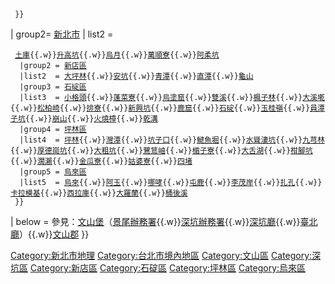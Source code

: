 {{Navbox
| state = collapsed
| title = [[大文山區]]
| name  = 大文山區
| listclass = hlist
| image =  
| style = 
| group1= [[臺北市]]
| list1 =
  {{Navbox subgroup
   |group1 = [[文山區]]
   |list1  = 
    {{Navbox subgroup
     |group1 = [[景美区|景美]]
     |list1  = [[萬盛 (大字)|萬盛]]{{.w}}[[興福]]（[[興隆次分區]]）
     |group2 = [[木栅区|木柵]]
     |list2  = [[內湖 (臺北市文山區)|內湖]]{{.w}} [[坡內坑 (臺北市)|坡內坑]]
    }}
  }}
| group2= [[新北市]]
| list2 =
  {{Navbox subgroup
   |group1 = [[深坑區]]
   |list1  = [[深坑子 (新北市)|深坑子]]{{.w}}[[土庫 (新北市)|土庫]]{{.w}}[[升高坑]]{{.w}}[[烏月]]{{.w}}[[萬順寮]]{{.w}}[[阿柔坑]]
   |group2 = [[新店區]]
   |list2  = [[大坪林 (新北市)|大坪林]]{{.w}}[[安坑]]{{.w}}[[青潭]]{{.w}}[[直潭]]{{.w}}[[龜山 (新北市)|龜山]]
   |group3 = [[石碇區]]
   |list3  = [[小格頭]]{{.w}}[[蓬菜寮]]{{.w}}[[烏塗窟 (新北市)|烏塗窟]]{{.w}}[[雙溪 (新北市石碇區)|雙溪]]{{.w}}[[楓子林]]{{.w}}[[大溪墘]]{{.w}}[[松柏崎]]{{.w}}[[排寮]]{{.w}}[[新興坑]]{{.w}}[[鹿窟]]{{.w}}[[石碇 (大字)|石碇]]{{.w}}[[玉桂嶺]]{{.w}}[[員潭子坑]]{{.w}}[[崩山 (新北市)|崩山]]{{.w}}[[火燒樟]]{{.w}}[[乾溝]]
   |group4 = [[坪林區]]
   |list4  = [[坪林 (新北市大字)|坪林]]{{.w}}[[灣潭]]{{.w}}[[坑子口 (新北市)|坑子口]]{{.w}}[[𩻸魚堀]]{{.w}}[[水聳淒坑]]{{.w}}[[九芎林 (新北市)|九芎林]]{{.w}}[[厚德崗坑]]{{.w}}[[大粗坑]]{{.w}}[[鷺鶿岫]]{{.w}}[[楣子寮]]{{.w}}[[大舌湖]]{{.w}}[[柑腳坑]]{{.w}}[[濶瀨]]{{.w}}[[金瓜寮]]{{.w}}[[姑婆寮 (新北市)|姑婆寮]]{{.w}}[[四堵]]
   |group5 = [[烏來區]]
   |list5  = [[烏來 (大字)|烏來]]{{.w}}[[阿玉]]{{.w}}[[哪哮]]{{.w}}[[屯鹿]]{{.w}}[[李茂岸]]{{.w}}[[扎孔]]{{.w}}[[卡拉模基]]{{.w}}[[西拉庫]]{{.w}}[[大羅蘭]]{{.w}}[[桶後溪 (大字)|桶後溪]]
  }}
| below = 參見：[[文山堡]]（[[景尾辦務署]]{{.w}}[[深坑辦務署]]{{.w}}[[深坑廳]]{{.w}}[[臺北廳#深坑支廳|臺北廳]]）{{.w}}[[文山郡]]
}}<noinclude>
[[Category:新北市地理]]
[[Category:台北市境內地區]]
[[Category:文山區]]
[[Category:深坑區]]
[[Category:新店區]]
[[Category:石碇區]]
[[Category:坪林區]]
[[Category:烏來區]]
</noinclude>